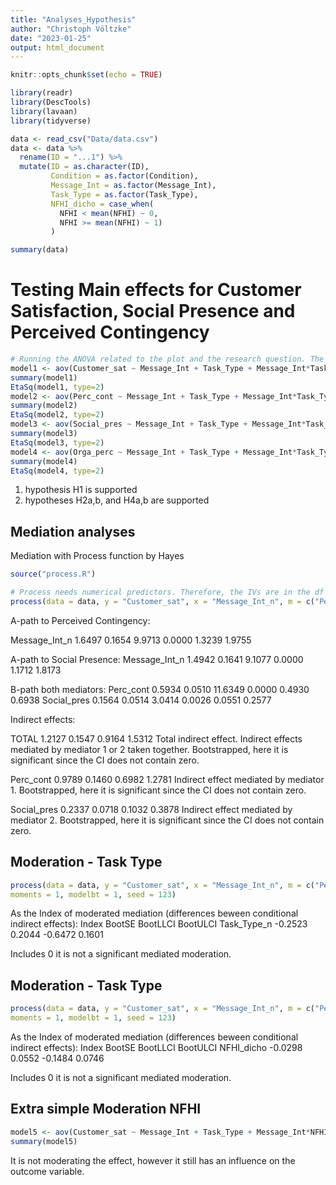```yaml
---
title: "Analyses_Hypothesis"
author: "Christoph Völtzke"
date: "2023-01-25"
output: html_document
---
```


```r
knitr::opts_chunk$set(echo = TRUE)
```


```r
library(readr)
library(DescTools)
library(lavaan)
library(tidyverse)
```


```r
data <- read_csv("Data/data.csv")
data <- data %>%
  rename(ID = "...1") %>%
  mutate(ID = as.character(ID),
         Condition = as.factor(Condition),
         Message_Int = as.factor(Message_Int),
         Task_Type = as.factor(Task_Type),
         NFHI_dicho = case_when(
           NFHI < mean(NFHI) ~ 0,
           NFHI >= mean(NFHI) ~ 1)
         )
```

```r
summary(data)
```

# Testing Main effects for Customer Satisfaction, Social Presence and Perceived Contingency
```r
# Running the ANOVA related to the plot and the research question. The ANOVA results should be used in additon to the plot in order to investigate the research question.
model1 <- aov(Customer_sat ~ Message_Int + Task_Type + Message_Int*Task_Type + Product_inv + Chat_use + NFHI, data = data)
summary(model1)
EtaSq(model1, type=2)
model2 <- aov(Perc_cont ~ Message_Int + Task_Type + Message_Int*Task_Type  + Product_inv + Chat_use+ NFHI, data = data)
summary(model2)
EtaSq(model2, type=2)
model3 <- aov(Social_pres ~ Message_Int + Task_Type + Message_Int*Task_Type  + Product_inv + Chat_use + NFHI, data = data)
summary(model3)
EtaSq(model3, type=2)
model4 <- aov(Orga_perc ~ Message_Int + Task_Type + Message_Int*Task_Type + Product_inv + Chat_use + NFHI, data = data)
summary(model4)
EtaSq(model4, type=2)
```
1. hypothesis H1 is supported
2.  hypotheses H2a,b, and H4a,b are supported

## Mediation analyses

Mediation with Process function by Hayes
```r
source("process.R")
```
```r
# Process needs numerical predictors. Therefore, the IVs are in the df two times. One time as a factor and one time as numeric
process(data = data, y = "Customer_sat", x = "Message_Int_n", m = c("Perc_cont","Social_pres"), model = 4, effsize =1, total =1, stand =1, cov = c("Product_inv", "Chat_use","NFHI"), boot = 10000 , modelbt = 1, seed = 123)
```
A-path to Perceived Contingency: 

Message_Int_n    1.6497    0.1654    9.9713    0.0000    1.3239    1.9755

A-path to Social Presence:
Message_Int_n    1.4942    0.1641    9.1077    0.0000    1.1712    1.8173

B-path both mediators:
Perc_cont        0.5934    0.0510   11.6349    0.0000    0.4930    0.6938
Social_pres      0.1564    0.0514    3.0414    0.0026    0.0551    0.2577

Indirect effects: 

TOTAL          1.2127    0.1547    0.9164    1.5312 
Total indirect effect. Indirect effects mediated by mediator 1 or 2 taken together. Bootstrapped, here it is significant since the CI does not contain zero.

Perc_cont      0.9789    0.1460    0.6982    1.2781
Indirect effect mediated by mediator 1. Bootstrapped, here it is significant since the CI does not contain zero.

Social_pres    0.2337    0.0718    0.1032    0.3878
Indirect effect mediated by mediator 2. Bootstrapped, here it is significant since the CI does not contain zero.

## Moderation - Task Type

```r
process(data = data, y = "Customer_sat", x = "Message_Int_n", m = c("Perc_cont","Social_pres"), w = "Task_Type_n", model = 8, cov = c("Product_inv", "Chat_use","NFHI"), boot = 10000 , center = 2,
moments = 1, modelbt = 1, seed = 123)
```

As the  Index of moderated mediation
     (differences beween conditional indirect effects):
                Index    BootSE  BootLLCI  BootULCI
Task_Type_n   -0.2523    0.2044   -0.6472    0.1601

Includes 0 it is not a significant mediated moderation.


## Moderation - Task Type

```r
process(data = data, y = "Customer_sat", x = "Message_Int_n", m = c("Perc_cont","Social_pres"), w = "NFHI_dicho", model = 8, cov = c("Product_inv", "Chat_use"), boot = 10000 , center = 2,
moments = 1, modelbt = 1, seed = 123)
```

As the Index of moderated mediation
     (differences beween conditional indirect effects):
               Index    BootSE  BootLLCI  BootULCI
NFHI_dicho   -0.0298    0.0552   -0.1484    0.0746

Includes 0 it is not a significant mediated moderation.

## Extra simple Moderation NFHI
```r
model5 <- aov(Customer_sat ~ Message_Int + Task_Type + Message_Int*NFHI_dicho +  Task_Type*NFHI_dicho + Product_inv + Chat_use , data = data)
summary(model5)
```

It is not moderating the effect, however it still has an influence on the outcome variable.

